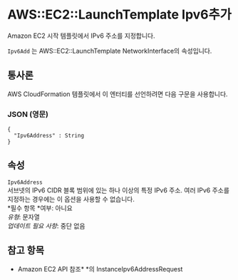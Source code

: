 # AWS::EC2::LaunchTemplate Ipv6추가

Amazon EC2 시작 템플릿에서 IPv6 주소를 지정합니다.

`Ipv6Add` 는 AWS::EC2::LaunchTemplate NetworkInterface의 속성입니다.

## 통사론

AWS CloudFormation 템플릿에서 이 엔터티를 선언하려면 다음 구문을 사용합니다.

### JSON (영문)

```
{
  "Ipv6Address" : String
}
```

## 속성

`Ipv6Address`  
서브넷의 IPv6 CIDR 블록 범위에 있는 하나 이상의 특정 IPv6 주소. 여러 IPv6 주소를 지정하는 경우에는 이 옵션을 사용할 수 없습니다.  
*필수 항목 *여부: 아니요  
_유형_: 문자열  
_업데이트 필요 사항_: 중단 없음

## 참고 항목

- Amazon EC2 API 참조\* \*의 InstanceIpv6AddressRequest
